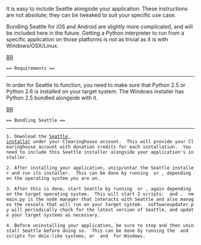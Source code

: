 It is easy to include Seattle alongside your application.  These instructions are not absolute; they can be tweaked to suit your specific use case.

Bundling Seattle for iOS and Android are slightly more complicated, and will be included here in the future.  Getting a Python interpreter to run from a specific application on those platforms is not as trivial as it is with Windows/OSX/Linux.

[[BR]]
 == Requirements ==
----
In order for Seattle to function, you need to make sure that Python 2.5 or Python 2.6 is installed on your target system.  The Windows installer has Python 2.5 bundled alongside with it.

[[BR]]
 == Bundling Seattle ==
----
 1. Download the [https://seattleclearinghouse.poly.edu/html/getdonations Seattle installer] under your Clearinghouse account.  This will provide your Clearinghouse account with donation credits for each installation.  You need to include this Seattle installer alongside your application's installer.

 2. After installing your application, unzip/untar the Seattle installer and run its installer.  This can be done by running {{{install.sh}}} or {{{install.bat}}}, depending on the operating system you are on.

 3. After this is done, start Seattle by running {{{start_seattle.sh}}} or {{{start_seattle.bat}}}, again depending on the target operating system.  This will start 2 scripts: {{{nmmain.py}}} and {{{softwareupdater.py}}}.  nmmain.py is the node manager that interacts with Seattle and also manages the vessels that will run on your target system.  softwareupdater.py will periodically check for the latest version of Seattle, and update your target systems as necessary.

 4. Before uninstalling your application, be sure to stop and then uninstall Seattle before doing so.  This can be done by running the {{{stop_seattle.sh}}} and {{{uninstall.sh}}} scripts for Unix-like systems, or {{{stop_seattle.bat}}} and {{{uninstall.bat}}} for Windows.